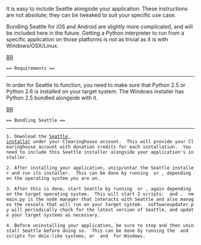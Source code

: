 It is easy to include Seattle alongside your application.  These instructions are not absolute; they can be tweaked to suit your specific use case.

Bundling Seattle for iOS and Android are slightly more complicated, and will be included here in the future.  Getting a Python interpreter to run from a specific application on those platforms is not as trivial as it is with Windows/OSX/Linux.

[[BR]]
 == Requirements ==
----
In order for Seattle to function, you need to make sure that Python 2.5 or Python 2.6 is installed on your target system.  The Windows installer has Python 2.5 bundled alongside with it.

[[BR]]
 == Bundling Seattle ==
----
 1. Download the [https://seattleclearinghouse.poly.edu/html/getdonations Seattle installer] under your Clearinghouse account.  This will provide your Clearinghouse account with donation credits for each installation.  You need to include this Seattle installer alongside your application's installer.

 2. After installing your application, unzip/untar the Seattle installer and run its installer.  This can be done by running {{{install.sh}}} or {{{install.bat}}}, depending on the operating system you are on.

 3. After this is done, start Seattle by running {{{start_seattle.sh}}} or {{{start_seattle.bat}}}, again depending on the target operating system.  This will start 2 scripts: {{{nmmain.py}}} and {{{softwareupdater.py}}}.  nmmain.py is the node manager that interacts with Seattle and also manages the vessels that will run on your target system.  softwareupdater.py will periodically check for the latest version of Seattle, and update your target systems as necessary.

 4. Before uninstalling your application, be sure to stop and then uninstall Seattle before doing so.  This can be done by running the {{{stop_seattle.sh}}} and {{{uninstall.sh}}} scripts for Unix-like systems, or {{{stop_seattle.bat}}} and {{{uninstall.bat}}} for Windows.